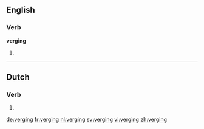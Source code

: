 ==English==

===Verb===
'''verging'''

# {{present participle of|verge}}

----
==Dutch==

===Verb===
{{nl-verb-form}}

# {{nl-verb form of|n=sg|t=past|m=ind|vergaan}}

[[de:verging]]
[[fr:verging]]
[[nl:verging]]
[[sv:verging]]
[[vi:verging]]
[[zh:verging]]